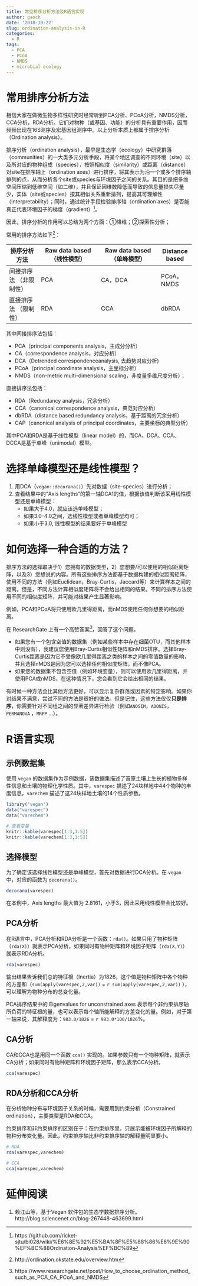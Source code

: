 ```yaml
---
title: 常见排序分析方法及R语言实现
author: gaoch
date: '2018-10-22'
slug: ordination-analysis-in-R
categories:
  - R
tags:
  - PCA
  - PCoA
  - NMDS
  - microbial ecology
---
```


# 常用排序分析方法

相信大家在做微生物多样性研究时经常听到PCA分析、PCoA分析，NMDS分析，CCA分析，RDA分析。它们对物种（或基因、功能）的分析具有重要作用，因而频频出现在16S测序及宏基因组测序中。以上分析本质上都属于排序分析（Ordination analysis）。

排序分析（ordination analysis），最早是生态学（ecology）中研究群落（communities）的一大类多元分析手段，将某个地区调查的不同环境（site）以及所对应的物种组成（species），按照相似度（similarity）或距离（distance）对site在排序轴上（ordination axes）进行排序，将其表示为沿一个或多个排序轴排列的点，从而分析各个site或species与环境因子之间的关系。其目的是把多维空间压缩到低维空间（如二维），并且保证因维数降低而导致的信息量损失尽量少，实体（site或species）按其相似关系重新排列，提高其可理解性（interpretability）；同时，通过统计手段检验排序轴（ordination axes）是否能真正代表环境因子的梯度（gradient）[^4]。

因此，排序分析的作用可以总结为两个方面：①降维；②探索性分析；


常用的排序方法如下[^1]：

排序分析方法   | Raw data based （线性模型） | Raw data based （单峰模型） | Distance based 
---------------| ----------------------------| ----------------------------|----------------
间接排序法  （非限制性）| PCA                 | CA，DCA                    | PCoA，NMDS
直接排序法  （限制性）  | RDA                 | CCA                        | dbRDA


其中间接排序法包括：

- PCA（principal components analysis，主成分分析）
- CA（correspondence analysis，对应分析）
- DCA（Detrended correspondenceanalysis, 去趋势对应分析) 
- PCoA（principal coordinate analysis，主坐标分析）
- NMDS（non-metric multi-dimensional scaling，非度量多维尺度分析）；

直接排序法包括： 

- RDA（Redundancy analysis，冗余分析）
- CCA（canonical correspondence analysis，典范对应分析）
- dbRDA（distance based redundancy analysis，基于距离的冗余分析）
- CAP（canonical analysis of principal coordinates，主要坐标的典型分析）

其中PCA和RDA是基于线性模型（linear model）的，而CA、DCA、CCA、DCCA是基于单峰（unimodal）模型。

# 选择单峰模型还是线性模型？

1. 用DCA（`vegan::decorana()`）先对数据（site-species）进行分析；
2. 查看结果中的“Axis lengths”的第一轴DCA1的值，根据该值判断该采用线性模型还是单峰模型：
    + 如果大于4.0，就应该选单峰模型；
    + 如果3.0-4.0之间，选线性模型或者单峰模型均可；
    + 如果小于3.0, 线性模型的结果要好于单峰模型


# 如何选择一种合适的方法？ 

排序方法的选择取决于1）您拥有的数据类型，2）您想要/可以使用的相似距离矩阵，以及3）您想说的内容。所有这些排序方法都基于数据构建的相似距离矩阵，使用不同的方法（例如Euclidean，Bray-Curtis，Jaccard等）来计算样本之间的距离。但是，不同方法计算相似度矩阵将不会给出相同的结果。不同的排序方法使用不同的相似度矩阵，并可能对结果产生显著影响。

例如，PCA和PCoA将只使用欧几里得距离，而nMDS使用任何你想要的相似距离。 

在 ResearchGate 上有一个高赞答案[^3]，回答了这个问题。

- 如果您有一个包含空值的数据集（例如某些样本中存在细菌OTU，而其他样本中则没有），我建议您使用Bray-Curtis相似性矩阵和nMDS排序。选择Bray-Curtis距离是因为它不受像欧几里得距离之类的样本之间的零值数量的影响，并且选择nMDS是因为您可以选择任何相似度矩阵，而不像PCA。 
- 如果您的数据集不包含空值（例如环境变量），则可以使用欧几里得距离，并使用PCA或nMDS，在这种情况下，您会看到它会给出相同的结果。


有时候一种方法会比其他方法更好，可以显示复杂群落或因素的特定影响。如果你对结果不满意，尝试不同的方法是很好的做法。但是记住，这些方法仅仅**只是排序**，你需要针对不同组之间的显著差异进行检验（例如`ANOSIM`，`ADONIS`，`PERMANOVA` ，`MRPP` ...）。


# R语言实现

## 示例数据集

使用 `vegan` 的数据集作为示例数据，该数据集描述了苔原土壤上生长的植物多样性信息和土壤的物理化学性质。其中，`varespec` 描述了24块样地中44个物种的丰度信息，`varechem` 描述了这24块样地土壤的14个性质参数。

```r
library("vegan")
data("varespec")
data("varechem")

# 查看变量
knitr::kable(varespec[1:3,1:5])
knitr::kable(varechem[1:3,1:5])
```

## 选择模型

为了确定该选择线性模型还是单峰模型，首先对数据进行DCA分析。在 `vegan` 中，对应的函数为 `decorana()`。

```r
decorana(varespec)
```

在本例中，Axis lengths 最大值为 2.8161，小于3，因此采用线性模型会比较好。

## PCA分析

在R语言中，PCA分析和RDA分析是一个函数：`rda()`。如果只用了物种矩阵（`rda(X)`）就表示PCA分析，如果同时有物种矩阵和环境因子矩阵（`rda(X,Y)`）就表示RDA分析。

```r
rda(varespec)
```

输出结果告诉我们总的特征根（Inertia）为1826，这个值是物种矩阵中各个物种的方差和（`sum(apply(varespec,2,var))` = `r sum(apply(varespec,2,var))` ），可以理解为物种分布的总变化量。

PCA排序结果中的 Eigenvalues for unconstrained axes 表示每个非约束排序轴所负荷的特征根的量，也可以表示每个轴所能解释的方差变化的量。例如，对于第一轴来说，其解释度为：`983.0/1826` = `r 983.0*100/1826`%。

## CA分析

CA和CCA也是用同一个函数 `cca()` 实现的。如果参数只有一个物种矩阵，就表示CA分析；如果同时有物种矩阵和环境因子矩阵，那么表示CCA分析。

```r
cca(varespec)
```
## RDA分析和CCA分析

在分析物种分布与环境因子关系的时候，需要用到约束分析（Constrained ordination），主要类型是RDA和CCA。

约束排序和非约束排序的区别在于：在约束排序里，只展示能被环境因子所解释的物种分布变化量。因此，约束排序轴比非约束排序轴的解释量明显要小。

```r
# RDA
rda(varespec,varechem)
```

```r
# CCA
cca(varespec,varechem)
```

# 延伸阅读

1. 赖江山等，基于Vegan 软件包的生态学数据排序分析。http://blog.sciencenet.cn/blog-267448-463699.html





[^1]: http://ordination.okstate.edu/overview.htm
[^2]: A. Ramette (2007) Multivariate analyses in microbial ecology, FEMS Microbiology Ecology, 62, 142-160.
[^3]: https://www.researchgate.net/post/How_to_choose_ordination_method_such_as_PCA_CA_PCoA_and_NMDS
[^4]: https://github.com/ricket-sjtu/bi028/wiki/%E6%8E%92%E5%BA%8F%E5%88%86%E6%9E%90%EF%BC%88Ordination-Analysis%EF%BC%89

